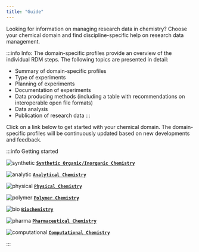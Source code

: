 ```yaml
---
title: "Guide"
---
```


Looking for information on managing research data in chemistry? Choose your chemical domain and find discipline-specific help on research data management.

:::info Info: 
The domain-specific profiles provide an overview of the individual RDM steps. The following topics are presented in detail:

- Summary of domain-specific profiles
- Type of experiments
- Planning of experiments
- Documentation of experiments
- Data producing methods (including a table with recommendations on interoperable open file formats)
- Data analysis
- Publication of research data
:::

Click on a link below to get started with your chemical domain. The domain-specific profiles will be continuously updated based on new developments and feedback.

:::info Getting started

![synthetic](/img/OC.png) [**`Synthetic Organic/Inorganic Chemistry`**](/docs/domains/synthetic_chemistry)

![analytic](/img/an.png) [**`Analytical Chemistry`**](/docs/domains/analytical_chemistry)

![physical](/img/PC.png) [**`Physical Chemistry`**](/docs/domains/physical_chemistry)

![polymer](/img/polymer.png) [**`Polymer Chemistry`**](/docs/domains/polymer_chemistry)

![bio](/img/BC2.png) [**`Biochemistry`**](/docs/domains/biochemistry)

![pharma](/img/pharma.png) [**`Pharmaceutical Chemistry`**](/docs/domains/pharmaceutical_chemistry)

![computational](/img/comp.png) [**`Computational Chemistry`**](/docs/domains/computational_chemistry)

:::
